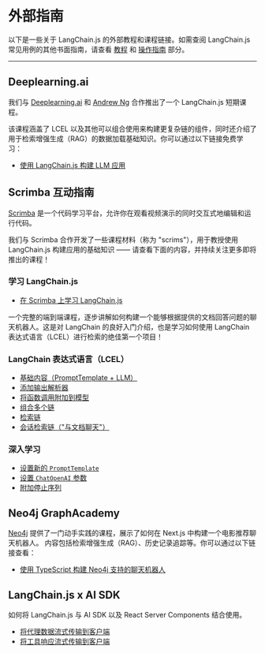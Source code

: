 # 外部指南

以下是一些关于 LangChain.js 的外部教程和课程链接。如需查阅 LangChain.js 常见用例的其他书面指南，请查看 [教程](/docs/tutorials/) 和 [操作指南](/docs/how_to/) 部分。

---

## Deeplearning.ai

我们与 [Deeplearning.ai](https://deeplearning.ai) 和 [Andrew Ng](https://en.wikipedia.org/wiki/Andrew_Ng) 合作推出了一个 LangChain.js 短期课程。

该课程涵盖了 LCEL 以及其他可以组合使用来构建更复杂链的组件，同时还介绍了用于检索增强生成（RAG）的数据加载基础知识。你可以通过以下链接免费学习：

- [使用 LangChain.js 构建 LLM 应用](https://www.deeplearning.ai/short-courses/build-llm-apps-with-langchain-js)

## Scrimba 互动指南

[Scrimba](https://scrimba.com) 是一个代码学习平台，允许你在观看视频演示的同时交互式地编辑和运行代码。

我们与 Scrimba 合作开发了一些课程材料（称为 "scrims"），用于教授使用 LangChain.js 构建应用的基础知识 —— 请查看下面的内容，并持续关注更多即将推出的课程！

### 学习 LangChain.js

- [在 Scrimba 上学习 LangChain.js](https://scrimba.com/learn/langchain)

一个完整的端到端课程，逐步讲解如何构建一个能够根据提供的文档回答问题的聊天机器人。这是对 LangChain 的良好入门介绍，也是学习如何使用 LangChain 表达式语言（LCEL）进行检索的绝佳第一个项目！

### LangChain 表达式语言（LCEL）

- [基础内容（PromptTemplate + LLM）](https://v2.scrimba.com/s05iemh)
- [添加输出解析器](https://scrimba.com/scrim/co6ae44248eacc1abd87ae3dc)
- [将函数调用附加到模型](https://scrimba.com/scrim/cof5449f5bc972f8c90be6a82)
- [组合多个链](https://scrimba.com/scrim/co14344c29595bfb29c41f12a)
- [检索链](https://scrimba.com/scrim/co0e040d09941b4000244db46)
- [会话检索链（"与文档聊天"）](https://scrimba.com/scrim/co3ed4a9eb4c6c6d0361a507c)

### 深入学习

- [设置新的 `PromptTemplate`](https://scrimba.com/scrim/cbGwRwuV)
- [设置 `ChatOpenAI` 参数](https://scrimba.com/scrim/cEgbBBUw)
- [附加停止序列](https://scrimba.com/scrim/co9704e389428fe2193eb955c)

## Neo4j GraphAcademy

[Neo4j](https://neo4j.com) 提供了一门动手实践的课程，展示了如何在 Next.js 中构建一个电影推荐聊天机器人。
内容包括检索增强生成（RAG）、历史记录追踪等。你可以通过以下链接查看：

- [使用 TypeScript 构建 Neo4j 支持的聊天机器人](https://graphacademy.neo4j.com/courses/llm-chatbot-typescript/?ref=langchainjs)

## LangChain.js x AI SDK

如何将 LangChain.js 与 AI SDK 以及 React Server Components 结合使用。

- [将代理数据流式传输到客户端](https://github.com/langchain-ai/langchain-nextjs-template/blob/main/app/ai_sdk/agent/README.md)
- [将工具响应流式传输到客户端](https://github.com/langchain-ai/langchain-nextjs-template/blob/main/app/ai_sdk/tools/README.md)